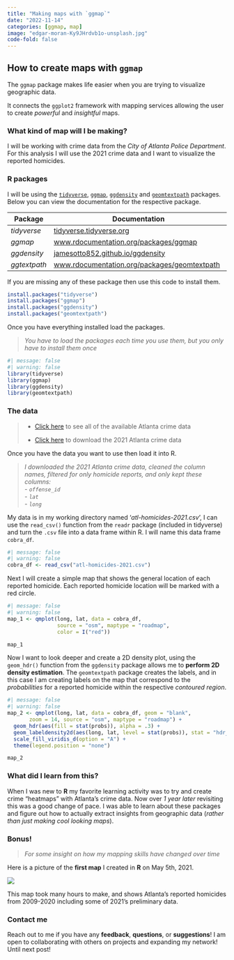 ```yaml
---
title: "Making maps with `ggmap`"
date: "2022-11-14"
categories: [ggmap, map]
image: "edgar-moran-Ky9JHrdvb1o-unsplash.jpg"
code-fold: false
---
```


::: column-page
## How to create maps with `ggmap`

The `ggmap` package makes life easier when you are trying to visualize geographic data.

It connects the `ggplot2` framework with mapping services allowing the user to create *powerful* and *insightful* maps.

<p>

</p>

### What kind of map will I be making?

I will be working with crime data from the *City of Atlanta Police Department*. For this analysis I will use the 2021 crime data and I want to visualize the reported homicides.

### R packages

I will be using the [`tidyverse`](https://tidyverse.tidyverse.org/), [`ggmap`](https://www.rdocumentation.org/packages/ggmap/), [`ggdensity`](https://jamesotto852.github.io/ggdensity/) and [`geomtextpath`](https://www.rdocumentation.org/packages/geomtextpath/) packages. Below you can view the documentation for the respective package.

| **Package**  | **Documentation**                                                                                     |
|--------------|----------------------------------------------------------|
| *tidyverse*  | [tidyverse.tidyverse.org](https://tidyverse.tidyverse.org/)                                           |
| *ggmap*      | [www.rdocumentation.org/packages/ggmap](https://www.rdocumentation.org/packages/ggmap/)               |
| *ggdensity*  | [jamesotto852.github.io/ggdensity](https://jamesotto852.github.io/ggdensity/)                         |
| *ggtextpath* | [www.rdocumentation.org/packages/geomtextpath](https://www.rdocumentation.org/packages/geomtextpath/) |

<p>

</p>

If you are missing any of these package then use this code to install them.

``` r
install.packages("tidyverse")
install.packages("ggmap")
install.packages("ggdensity")
install.packages("geomtextpath")
```

Once you have everything installed load the packages.

> *You have to load the packages each time you use them, but you only have to install them once*

```r
#| message: false
#| warning: false
library(tidyverse)
library(ggmap)
library(ggdensity)
library(geomtextpath)
```

<p>

</p>

### The data

> -   [Click here](https://www.atlantapd.org/i-want-to/crime-data-downloads) to see all of the available Atlanta crime data
>
> -   [Click here](https://www.atlantapd.org/home/showpublisheddocument/4576/637770569750770000) to download the 2021 Atlanta crime data

Once you have the data you want to use then load it into R.

> *I downloaded the 2021 Atlanta crime data, cleaned the column names, filtered for only homicide reports, and only kept these columns:*\
> - *`offense_id`*\
> - *`lat`*\
> - *`long`*

<p>

</p>

My data is in my working directory named '*atl-homicides-2021.csv*', I can use the `read_csv()` function from the `readr` package (included in tidyverse) and turn the `.csv` file into a data frame within R. I will name this data frame `cobra_df`.

```r
#| message: false
#| warning: false
cobra_df <- read_csv("atl-homicides-2021.csv")
```

<p>

</p>

Next I will create a simple map that shows the general location of each reported homicide. Each reported homicide location will be marked with a red circle.

```r
#| message: false
#| warning: false
map_1 <- qmplot(long, lat, data = cobra_df,
                source = "osm", maptype = "roadmap",
                color = I("red"))

map_1
```

<p>

</p>

Now I want to look deeper and create a 2D density plot, using the `geom_hdr()` function from the `ggdensity` package allows me to **perform 2D density estimation**. The `geomtextpath` package creates the labels, and in this case I am creating labels on the map that correspond to the *probabilities* for a reported homicide within the respective *contoured region*.

```r
#| message: false
#| warning: false
map_2 <- qmplot(long, lat, data = cobra_df, geom = "blank", 
       zoom = 14, source = "osm", maptype = "roadmap") +
  geom_hdr(aes(fill = stat(probs)), alpha = .3) +
  geom_labeldensity2d(aes(long, lat, level = stat(probs)), stat = "hdr_lines") +
  scale_fill_viridis_d(option = "A") +
  theme(legend.position = "none")

map_2
```

<p>

</p>

### What did I learn from this?

When I was new to **R** my favorite learning activity was to try and create crime "heatmaps" with Atlanta's crime data. Now over *1 year later* revisiting this was a good change of pace. I was able to learn about these packages and figure out how to actually extract insights from geographic data (*rather than just making cool looking maps*).

<p>

</p>

### **Bonus!**

> *For some insight on how my mapping skills have changed over time*

Here is a picture of the **first map** I created in **R** on May 5th, 2021.

![](first-r-map.png)

This map took many hours to make, and shows Atlanta's reported homicides from 2009-2020 including some of 2021's preliminary data.

<p>

</p>

### Contact me

Reach out to me if you have any **feedback**, **questions**, or **suggestions**! I am open to collaborating with others on projects and expanding my network! Until next post!
:::
